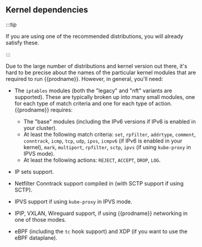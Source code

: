 ## Kernel dependencies

:::tip

If you are using one of the recommended distributions, you will already
satisfy these. 

:::

Due to the large number of distributions and kernel version out there, it's hard to be precise about the names of the particular kernel modules that are required to run {{prodname}}.  However, in general, you'll need:

- The `iptables` modules (both the "legacy" and "nft" variants are supported). These are typically broken up into many small modules, one for each type of match criteria and one for each type of action.  {{prodname}} requires:

  - The "base" modules (including the IPv6 versions if IPv6 is enabled in your cluster).
  - At least the following match criteria: `set`, `rpfilter`, `addrtype`, `comment`, `conntrack`, `icmp`, `tcp`, `udp`, `ipvs`, `icmpv6` (if IPv6 is enabled in your kernel), `mark`, `multiport`, `rpfilter`, `sctp`, `ipvs` (if using `kube-proxy` in IPVS mode).
  - At least the following actions: `REJECT`, `ACCEPT`, `DROP`, `LOG`.
 
- IP sets support.
- Netfilter Conntrack support compiled in (with SCTP support if using SCTP).
- IPVS support if using `kube-proxy` in IPVS mode.
- IPIP, VXLAN, Wireguard support, if using {{prodname}} networking in one of those modes.
- eBPF (including the `tc` hook support) and XDP (if you want to use the eBPF dataplane).
